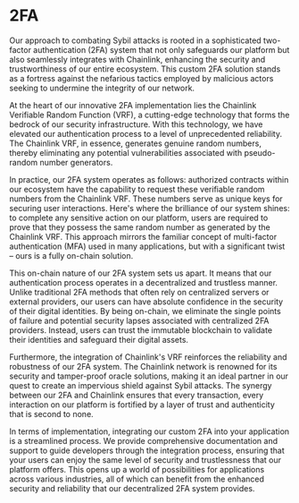 # 2FA

Our approach to combating Sybil attacks is rooted in a sophisticated two-factor authentication (2FA) system that not only safeguards our platform but also seamlessly integrates with Chainlink, enhancing the security and trustworthiness of our entire ecosystem. This custom 2FA solution stands as a fortress against the nefarious tactics employed by malicious actors seeking to undermine the integrity of our network.

At the heart of our innovative 2FA implementation lies the Chainlink Verifiable Random Function (VRF), a cutting-edge technology that forms the bedrock of our security infrastructure. With this technology, we have elevated our authentication process to a level of unprecedented reliability. The Chainlink VRF, in essence, generates genuine random numbers, thereby eliminating any potential vulnerabilities associated with pseudo-random number generators.

In practice, our 2FA system operates as follows: authorized contracts within our ecosystem have the capability to request these verifiable random numbers from the Chainlink VRF. These numbers serve as unique keys for securing user interactions. Here's where the brilliance of our system shines: to complete any sensitive action on our platform, users are required to prove that they possess the same random number as generated by the Chainlink VRF. This approach mirrors the familiar concept of multi-factor authentication (MFA) used in many applications, but with a significant twist – ours is a fully on-chain solution.

This on-chain nature of our 2FA system sets us apart. It means that our authentication process operates in a decentralized and trustless manner. Unlike traditional 2FA methods that often rely on centralized servers or external providers, our users can have absolute confidence in the security of their digital identities. By being on-chain, we eliminate the single points of failure and potential security lapses associated with centralized 2FA providers. Instead, users can trust the immutable blockchain to validate their identities and safeguard their digital assets.

Furthermore, the integration of Chainlink's VRF reinforces the reliability and robustness of our 2FA system. The Chainlink network is renowned for its security and tamper-proof oracle solutions, making it an ideal partner in our quest to create an impervious shield against Sybil attacks. The synergy between our 2FA and Chainlink ensures that every transaction, every interaction on our platform is fortified by a layer of trust and authenticity that is second to none.

In terms of implementation, integrating our custom 2FA into your application is a streamlined process. We provide comprehensive documentation and support to guide developers through the integration process, ensuring that your users can enjoy the same level of security and trustlessness that our platform offers. This opens up a world of possibilities for applications across various industries, all of which can benefit from the enhanced security and reliability that our decentralized 2FA system provides.